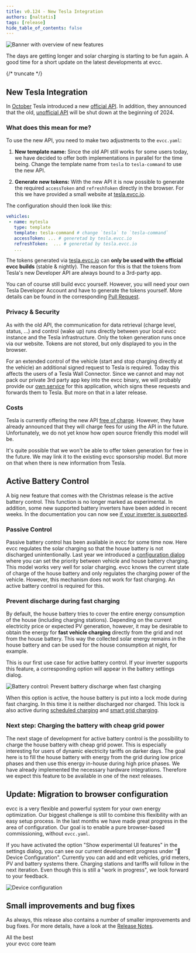 ```yaml
---
title: v0.124 - New Tesla Integration
authors: [naltatis]
tags: [release]
hide_table_of_contents: false
---
```


![Banner with overview of new features](v0.124-banner.webp)

The days are getting longer and solar charging is starting to be fun again.
A good time for a short update on the latest developments at evcc.

{/* truncate */}

## New Tesla Integration

In [October](https://www.notateslaapp.com/news/1653/tesla-creates-official-apis-for-third-party-services-to-start-charging-for-usage) Tesla introduced a new [official API](https://developer.tesla.com/docs/fleet-api).
In addition, they announced that the old, [unofficial API](https://www.teslaapi.io) will be shut down at the beginning of 2024.

### What does this mean for me?

To use the new API, you need to make two adjustments to the `evcc.yaml`:

1. **New template name:** Since the old API still works for some users today, we have decided to offer both implementations in parallel for the time being. Change the template name from `tesla` to `tesla-command` to use the new API.

2. **Generate new tokens:** With the new API it is now possible to generate the required `accessToken` and `refreshToken` directly in the browser.
   For this we have provided a small website at [tesla.evcc.io](https://tesla.evcc.io).

The configuration should then look like this:

```yaml
vehicles:
 - name: mytesla
   type: template
   template: tesla-command # change `tesla` to `tesla-command`
   accessToken: ... # generetad by tesla.evcc.io
   refreshToken:  ... # generetad by tesla.evcc.io
   ...
```

The tokens generated via [tesla.evcc.io](https://tesla.evcc.io) can **only be used with the official evcc builds** (stable & nightly).
The reason for this is that the tokens from Tesla's new Developer API are always bound to a 3rd-party app.

You can of course still build evcc yourself.
However, you will need your own Tesla Developer Account and have to generate the tokens yourself.
More details can be found in the corresponding [Pull Request](https://github.com/evcc-io/evcc/pull/10802).

### Privacy & Security

As with the old API, the communication for data retrieval (charge level, status, ...) and control (wake up) runs directly between your local evcc instance and the Tesla infrastructure.
Only the token generation runs once via our website.
Tokens are not stored, but only displayed to you in the browser.

For an extended control of the vehicle (start and stop charging directly at the vehicle) an additional signed request to Tesla is required.
Today this affects the users of a Tesla Wall Connector.
Since we cannot and may not pack our private 3rd party app key into the evcc binary, we will probably provide our [own service](https://github.com/evcc-io/evcc/pull/11893) for this application, which signs these requests and forwards them to Tesla.
But more on that in a later release.

### Costs

Tesla is currently offering the new API [free of charge](https://developer.tesla.com/docs/fleet-api#membership-tiers).
However, they have already announced that they will charge fees for using the API in the future.
Unfortunately, we do not yet know how open source friendly this model will be.

It's quite possible that we won't be able to offer token generation for free in the future.
We may link it to the existing evcc sponsorship model.
But more on that when there is new information from Tesla.

## Active Battery Control

A big new feature that comes with the Christmas release is the active battery control.
This function is no longer marked as experimental.
In addition, some new supported battery inverters have been added in recent weeks.
In the documentation you can now see [if your inverter is supported](/docs/devices/meters#features).

### Passive Control

Passive battery control has been available in evcc for some time now.
Here evcc regulates the solar charging so that the house battery is not discharged unintentionally.
Last year we introduced a [configuration dialog](/blog/2023/10/05/feature-highlights-10-2023#battery-settings) where you can set the priority between vehicle and house battery charging.
This model works very well for solar charging.
evcc knows the current state of charge of the house battery and only regulates the charging power of the vehicle.
However, this mechanism does not work for fast charging.
An active battery control is required for this.

### Prevent discharge during fast charging

By default, the house battery tries to cover the entire energy consumption of the house (including charging stations).
Depending on the current electricity price or expected PV generation, however, it may be desirable to obtain the energy for **fast vehicle charging** directly from the grid and not from the house battery.
This way the collected solar energy remains in the house battery and can be used for the house consumption at night, for example.

This is our first use case for active battery control.
If your inverter supports this feature, a corresponding option will appear in the battery settings dialog.

![Battery control: Prevent battery discharge when fast charging](batterycontrol-en.webp)

When this option is active, the house battery is put into a lock mode during fast charging.
In this time it is neither discharged nor charged.
This lock is also active during [scheduled charging](/blog/2023/10/05/feature-highlights-10-2023#charging-planner-visualization) and [smart grid charging](/blog/2023/10/05/feature-highlights-10-2023#smart-grid-charging).

### Next step: Charging the battery with cheap grid power

The next stage of development for active battery control is the possibility to charge the house battery with cheap grid power.
This is especially interesting for users of dynamic electricity tariffs on darker days.
The goal here is to fill the house battery with energy from the grid during low price phases and then use this energy in-house during high price phases.
We have already implemented the necessary hardware integrations.
Therefore we expect this feature to be available in one of the next releases.

## Update: Migration to browser configuration

evcc is a very flexible and powerful system for your own energy optimization.
Our biggest challenge is still to combine this flexibility with an easy setup process.
In the last months we have made great progress in the area of configuration.
Our goal is to enable a pure browser-based commissioning, without `evcc.yaml`.

If you have activated the option "Show experimental UI features" in the settings dialog, you can see our current development progress under "🧪 Device Configuration".
Currently you can add and edit vehicles, grid meters, PV and battery systems there.
Charging stations and tariffs will follow in the next iteration.
Even though this is still a "work in progress", we look forward to your feedback.

![Device configuration](config-ui.webp)

## Small improvements and bug fixes

As always, this release also contains a number of smaller improvements and bug fixes.
For more details, have a look at the [Release Notes](https://github.com/evcc-io/evcc/releases/tag/0.124.0).

All the best<br/>
your evcc core team

